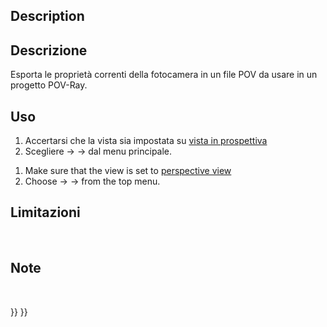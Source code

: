 <languages/>

<div class="mw-translate-fuzzy">
{{Docnav/it
|[[Raytracing_WriteView/it|Esporta la vista in POV-Ray]]
|[[Raytracing_WritePart/it|Esporta la parte in POV-Ray]]
|[[Raytracing_Workbench/it|Raytracing]]
|IconL=Raytracing_WriteView.svg
|IconR=Raytracing_WritePart.svg
|IconC=Workbench_Raytracing.svg
}}
</div>

<div class="mw-translate-fuzzy">
{{GuiCommand/it
|Name=Raytracing WriteCamera‏‎
|Name/it=Raytracing WriteCamera‏‎
|MenuLocation=Raytracing → Camera‏‎
|Workbenches=[[Raytracing_Workbench/it|Raytracing]]
|Shortcut=
|SeeAlso=
}}
</div>

==Description==

<div class="mw-translate-fuzzy">
==Descrizione==
Esporta le proprietà correnti della fotocamera in un file POV da usare in un progetto POV-Ray.
</div>

<span id="Usage"></span>
==Uso==
#Accertarsi che la vista sia impostata su [[Std PerspectiveCamera/it|vista in prospettiva]]
#Scegliere {{KEY| Raytracing}}  →  {{KEY| Utilità}}  →{{KEY|[[Image:Raytracing_Camera.png|32px]] Esporta la camera in POV-Ray...}}  dal menu principale.

# Make sure that the view is set to [[Std_PerspectiveCamera|perspective view]]
# Choose {{KEY|Raytracing}}  →  {{KEY|Utilities}}  →{{KEY|[[Image:Raytracing_WriteCamera.svg|32px]] Export camera to POV-Ray...}}  from the top menu.

<span id="Limitations"></span>
==Limitazioni==
<br />


<span id="Notes"></span>
==Note==
<br />


<div class="mw-translate-fuzzy">
{{Docnav/it
|[[Raytracing_WriteView/it|Esporta la vista in POV-Ray]]
|[[Raytracing_WritePart/it|Esporta la parte in POV-Ray]]
|[[Raytracing_Workbench/it|Raytracing]]
|IconL=Raytracing_WriteView.svg
|IconR=Raytracing_WritePart.svg
|IconC=Workbench_Raytracing.svg
}}
</div>

{{Raytracing_Tools_navi{{#translation:}}}}
{{Userdocnavi{{#translation:}}}}